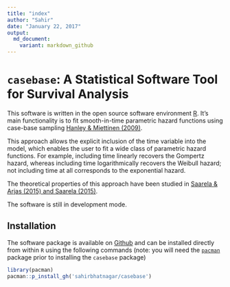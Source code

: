 ```yaml
---
title: "index"
author: "Sahir"
date: "January 22, 2017"
output:
  md_document:
    variant: markdown_github
---
```


# `casebase`: A Statistical Software Tool for Survival Analysis

<p>This software is written in the open source software environment <a href="https://cran.r-project.org/">R</a>. It's main functionality is to fit smooth-in-time parametric hazard functions using case-base sampling <a href="http://sahirbhatnagar.com/casebase/references/">Hanley &amp; Miettinen (2009)</a>. </p>
<p>This approach allows the explicit inclusion of the time variable into the model, which enables the user to fit a wide class of parametric hazard functions. For example, including time linearly recovers the Gompertz hazard, whereas including time logarithmically recovers the Weibull hazard; not including time at all corresponds to the exponential hazard.</p>
<p>The theoretical properties of this approach have been studied in <a href="http://sahirbhatnagar.com/casebase/references/">Saarela &amp; Arjas (2015) and Saarela (2015)</a>.</p>
<p>The software is still in development mode.</p>
<h2 id="installation">Installation</h2>
<p>The software package is available on <a href="https://github.com/sahirbhatnagar/casebase">Github</a> and can be installed directly from within <code>R</code> using the following commands (note: you will need the <a href="https://CRAN.R-project.org/package=pacman"><code>pacman</code></a> package prior to installing the <code>casebase</code> package)</p>

```r
library(pacman)
pacman::p_install_gh('sahirbhatnagar/casebase')
```


